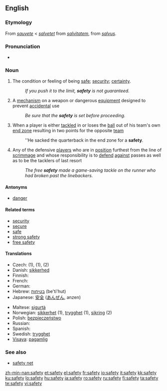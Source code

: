 {{wikipedia|dab=safety (disambiguation)|safety}}
==English==

===Etymology===
From {{etyl|fro}} ''[[sauvete]]'' < ''[[salvetet]]'' from {{ML.}} ''[[salvitatem]]'', from {{etyl|la}} ''[[salvus]]''.

===Pronunciation===
* {{audio|en-us-safety.ogg|Audio (US)}}

===Noun===
{{wikipedia}}
{{en-infl-noun|safet|ies|-}}

# The condition or feeling of being [[safe]]; [[security]]; [[certainty]].
#: ''If you push it to the limit, '''safety''' is not guaranteed.''
# A [[mechanism]] on a weapon or dangerous [[equipment]] designed to prevent [[accidental]] use
#: ''Be sure that the '''safety''' is set before proceeding.''
# {{American football}} When a player is either [[tackled]] in or loses the [[ball]] out of his team's own [[end zone]] resulting in two points for the opposite [[team]]
#: ''He sacked the quarterback in the end zone for a '''safety'''.
# {{American football}} Any of the defensive [[players]] who are in [[position]] furthest from the line of [[scrimmage]] and whose responsibility is to [[defend]] [[against]] passes as well as to be the tacklers of last resort
#: ''The free '''safety''' made a game-saving tackle on the runner who had broken past the linebackers.''

====Antonyms====
* [[danger]]

====Related terms====
* [[security]]
* [[secure]]
* [[safe]]
* [[strong safety]]
* [[free safety]]

====Translations====
{{top}}
* Czech: {{t-|cs|bezpečí}} (1), {{t-|cs|bezpečnost|f}} (1), {{t-|cs|pojistka|f}} (2)
* Danish: [[sikkerhed]] {{c}}
* Finnish: {{t+|fi|turvallisuus}}
* French: {{t+|fr|sûreté|f}}
* German: {{t+|de|Sicherheit|f}}
* Hebrew: [[בטיחות]] (be'ti'hut) {{f}}
* Japanese: [[安全]] ([[あんぜん]], anzen)
{{mid}}
* Maltese: [[sigurtà]] {{f}}
* Norwegian: [[sikkerhet]] (1), [[trygghet]] (1), [[sikring]] {{m}} (2)
* Polish: [[bezpieczeństwo]] {{n}}
* Russian: {{t+|ru|безопасность|f|tr=bezopásnost’|sc=Cyrl}}
* Spanish: {{t+|es|seguridad|f}}
* Swedish: [[trygghet]] {{c}}
* [[Visaya]]: [[pagamlig]]
{{bottom}}

===See also===
* [[safety net]]

[[zh-min-nan:safety]]
[[et:safety]]
[[el:safety]]
[[fr:safety]]
[[io:safety]]
[[it:safety]]
[[kk:safety]]
[[ku:safety]]
[[lo:safety]]
[[hu:safety]]
[[ja:safety]]
[[ro:safety]]
[[ru:safety]]
[[fi:safety]]
[[ta:safety]]
[[te:safety]]
[[vi:safety]]